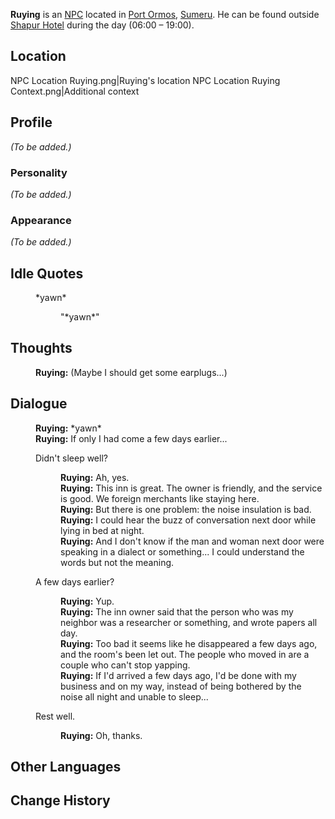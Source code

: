 {{Meta
<!-- Remove this template after adding the missing info -->
|missing_NPC_profile  = yes
}}
{{Character Infobox
|type             = NPC
|image            = NPC Ruying.png
|region           = Liyue<!-- based on outfit and name + "we foreign merchants" -->
|location         = Sumeru
|affiliation      = 
|title            = Merchant

|ancestry         = <!-- Clan/family -->
|father           = 
|mother           = 
|spouse           = 
|sibling          = 
|child            = 
|relative         = 

|voiceEN          = 
|voiceCN          = 
|voiceJP          = 
}}
'''Ruying''' is an [[NPC]] located in [[Port Ormos]], [[Sumeru]]. He can be found outside [[Shapur Hotel]] during the day (06:00 – 19:00).

==Location==
<gallery>
NPC Location Ruying.png|Ruying's location
NPC Location Ruying Context.png|Additional context
</gallery>

==Profile==
<!-- Detailed story/lore information goes here. -->
''(To be added.)''

===Personality===
''(To be added.)''

===Appearance===
<!-- Keep appearance section short and concise. Limit to 2 paragraphs with 3-4 sentences each. -->
''(To be added.)''
<!--
==Quests and Events==
{{Quests and Events}}
-->
==Idle Quotes==
{{Dialogue start}}
:{{DIcon|Idle}} *yawn*
::{{A|VO Ruying 01.ogg}} "*yawn*"
{{Dialogue end}}

==Thoughts==
{{All Schemes to Know Explanation|name=Ruying}}
{{Dialogue start}}
:{{A|VO Ruying All Schemes to Know 01.ogg}} '''Ruying:''' (Maybe I should get some earplugs...)
{{Dialogue end}}

==Dialogue==
{{Dialogue start}}
:'''Ruying:''' *yawn*
:'''Ruying:''' If only I had come a few days earlier...
:{{DIcon}} Didn't sleep well?
::'''Ruying:''' Ah, yes.
::'''Ruying:''' This inn is great. The owner is friendly, and the service is good. We foreign merchants like staying here.
::'''Ruying:''' But there is one problem: the noise insulation is bad.
::'''Ruying:''' I could hear the buzz of conversation next door while lying in bed at night.
::'''Ruying:''' And I don't know if the man and woman next door were speaking in a dialect or something... I could understand the words but not the meaning.
:{{DIcon}} A few days earlier?
::'''Ruying:''' Yup.
::'''Ruying:''' The inn owner said that the person who was my neighbor was a researcher or something, and wrote papers all day.
::'''Ruying:''' Too bad it seems like he disappeared a few days ago, and the room's been let out. The people who moved in are a couple who can't stop yapping.
::'''Ruying:''' If I'd arrived a few days ago, I'd be done with my business and on my way, instead of being bothered by the noise all night and unable to sleep...
:{{DIcon}} Rest well.
::'''Ruying:''' Oh, thanks.
{{Dialogue end}}
<!--
==Event Dialogue==
===Event Name===
{{Dialogue start}}
:'''{{subst:PAGENAME}}:'''
{{Dialogue end}}

==Trivia==
*
-->

==Other Languages==
{{Other Languages
|default_hidden = 1
|en      = Ruying
|zhs     = 汝英
|zhs_rm  = Rǔyīng
|zht     = 汝英
|zht_rm  = Rǔyīng
|ja      = 汝英
|ja_rm   = Jo'ei{{Assumed}}
|ko      = 여영
|ko_rm   = Yeoyeong
|es      = Ruying
|fr      = Ruying
|ru      = Жу Ин
|th      = Ruying
|vi      = Ruying
|de      = Ruying
|id      = Ruying
|pt      = Ruying
|tr      = Ruying
|it      = Ruying
}}

==Change History==
{{Change History|3.0}}
<!--
==References==
{{Reflist}}
-->